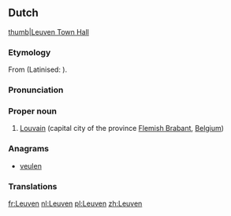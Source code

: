 ==Dutch==
{{wikipedia}}
[[file:Leuven.jpg|thumb|Leuven Town Hall]]
===Etymology===
From {{etyl|dum|nl}} {{term|Loven|lang=dum}} (Latinised: {{term|Lovanium|lang=la}}).
===Pronunciation===
{{IPA|ˈløːvə(n)|lang=nl}}
===Proper noun===
{{nl-proper noun|n}}

# [[Louvain]] (capital city of the province [[Flemish Brabant]], [[Belgium]])

===Anagrams===
* [[veulen#Dutch|veulen]]
===Translations===
{{trans-top}}

{{trans-mid}}
{{trans-bottom}}

[[fr:Leuven]]
[[nl:Leuven]]
[[pl:Leuven]]
[[zh:Leuven]]